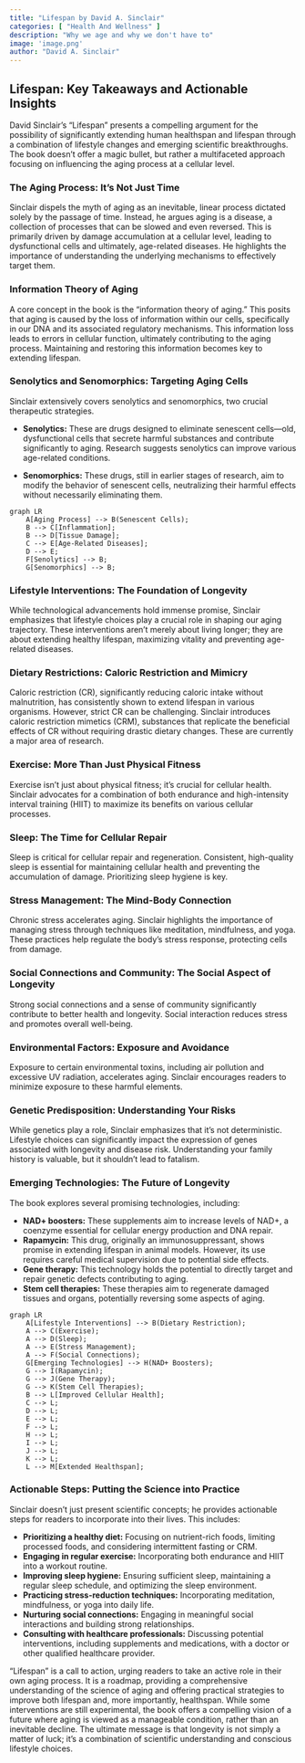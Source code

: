 ```yaml
---
title: "Lifespan by David A. Sinclair"
categories: [ "Health And Wellness" ]
description: "Why we age and why we don't have to"
image: 'image.png'
author: "David A. Sinclair"
---
```

## Lifespan: Key Takeaways and Actionable Insights

David Sinclair's "Lifespan" presents a compelling argument for the possibility of significantly extending human healthspan and lifespan through a combination of lifestyle changes and emerging scientific breakthroughs.  The book doesn't offer a magic bullet, but rather a multifaceted approach focusing on influencing the aging process at a cellular level.

### The Aging Process: It's Not Just Time

Sinclair dispels the myth of aging as an inevitable, linear process dictated solely by the passage of time.  Instead, he argues aging is a disease, a collection of processes that can be slowed and even reversed. This is primarily driven by damage accumulation at a cellular level, leading to dysfunctional cells and ultimately, age-related diseases.  He highlights the importance of understanding the underlying mechanisms to effectively target them.

###  Information Theory of Aging

A core concept in the book is the "information theory of aging."  This posits that aging is caused by the loss of information within our cells, specifically in our DNA and its associated regulatory mechanisms.  This information loss leads to errors in cellular function, ultimately contributing to the aging process.  Maintaining and restoring this information becomes key to extending lifespan.

###  Senolytics and Senomorphics: Targeting Aging Cells

Sinclair extensively covers senolytics and senomorphics, two crucial therapeutic strategies.

* **Senolytics:** These are drugs designed to eliminate senescent cells—old, dysfunctional cells that secrete harmful substances and contribute significantly to aging.  Research suggests senolytics can improve various age-related conditions.

* **Senomorphics:** These drugs, still in earlier stages of research, aim to modify the behavior of senescent cells, neutralizing their harmful effects without necessarily eliminating them.


```mermaid
graph LR
    A[Aging Process] --> B(Senescent Cells);
    B --> C[Inflammation];
    B --> D[Tissue Damage];
    C --> E[Age-Related Diseases];
    D --> E;
    F[Senolytics] --> B;
    G[Senomorphics] --> B;
```

###  Lifestyle Interventions: The Foundation of Longevity

While technological advancements hold immense promise, Sinclair emphasizes that lifestyle choices play a crucial role in shaping our aging trajectory.  These interventions aren't merely about living longer; they are about extending healthy lifespan, maximizing vitality and preventing age-related diseases.

###  Dietary Restrictions: Caloric Restriction and Mimicry

Caloric restriction (CR), significantly reducing caloric intake without malnutrition, has consistently shown to extend lifespan in various organisms.  However, strict CR can be challenging.  Sinclair introduces caloric restriction mimetics (CRM), substances that replicate the beneficial effects of CR without requiring drastic dietary changes.  These are currently a major area of research.


###  Exercise:  More Than Just Physical Fitness

Exercise isn't just about physical fitness; it's crucial for cellular health.  Sinclair advocates for a combination of both endurance and high-intensity interval training (HIIT) to maximize its benefits on various cellular processes.


###  Sleep: The Time for Cellular Repair

Sleep is critical for cellular repair and regeneration.  Consistent, high-quality sleep is essential for maintaining cellular health and preventing the accumulation of damage.  Prioritizing sleep hygiene is key.


###  Stress Management:  The Mind-Body Connection

Chronic stress accelerates aging.  Sinclair highlights the importance of managing stress through techniques like meditation, mindfulness, and yoga.  These practices help regulate the body's stress response, protecting cells from damage.


###  Social Connections and Community: The Social Aspect of Longevity

Strong social connections and a sense of community significantly contribute to better health and longevity. Social interaction reduces stress and promotes overall well-being.


###  Environmental Factors:  Exposure and Avoidance

Exposure to certain environmental toxins, including air pollution and excessive UV radiation, accelerates aging.  Sinclair encourages readers to minimize exposure to these harmful elements.


###  Genetic Predisposition:  Understanding Your Risks

While genetics play a role, Sinclair emphasizes that it's not deterministic. Lifestyle choices can significantly impact the expression of genes associated with longevity and disease risk.  Understanding your family history is valuable, but it shouldn't lead to fatalism.


###  Emerging Technologies:  The Future of Longevity

The book explores several promising technologies, including:

* **NAD+ boosters:** These supplements aim to increase levels of NAD+, a coenzyme essential for cellular energy production and DNA repair.
* **Rapamycin:** This drug, originally an immunosuppressant, shows promise in extending lifespan in animal models.  However, its use requires careful medical supervision due to potential side effects.
* **Gene therapy:**  This technology holds the potential to directly target and repair genetic defects contributing to aging.
* **Stem cell therapies:** These therapies aim to regenerate damaged tissues and organs, potentially reversing some aspects of aging.


```mermaid
graph LR
    A[Lifestyle Interventions] --> B(Dietary Restriction);
    A --> C(Exercise);
    A --> D(Sleep);
    A --> E(Stress Management);
    A --> F(Social Connections);
    G[Emerging Technologies] --> H(NAD+ Boosters);
    G --> I(Rapamycin);
    G --> J(Gene Therapy);
    G --> K(Stem Cell Therapies);
    B --> L[Improved Cellular Health];
    C --> L;
    D --> L;
    E --> L;
    F --> L;
    H --> L;
    I --> L;
    J --> L;
    K --> L;
    L --> M[Extended Healthspan];

```

###  Actionable Steps:  Putting the Science into Practice

Sinclair doesn't just present scientific concepts; he provides actionable steps for readers to incorporate into their lives. This includes:

* **Prioritizing a healthy diet:** Focusing on nutrient-rich foods, limiting processed foods, and considering intermittent fasting or CRM.
* **Engaging in regular exercise:** Incorporating both endurance and HIIT into a workout routine.
* **Improving sleep hygiene:** Ensuring sufficient sleep, maintaining a regular sleep schedule, and optimizing the sleep environment.
* **Practicing stress-reduction techniques:**  Incorporating meditation, mindfulness, or yoga into daily life.
* **Nurturing social connections:** Engaging in meaningful social interactions and building strong relationships.
* **Consulting with healthcare professionals:** Discussing potential interventions, including supplements and medications, with a doctor or other qualified healthcare provider.


"Lifespan" is a call to action, urging readers to take an active role in their own aging process.  It is a roadmap, providing a comprehensive understanding of the science of aging and offering practical strategies to improve both lifespan and, more importantly, healthspan.  While some interventions are still experimental, the book offers a compelling vision of a future where aging is viewed as a manageable condition, rather than an inevitable decline. The ultimate message is that longevity is not simply a matter of luck; it's a combination of scientific understanding and conscious lifestyle choices.

